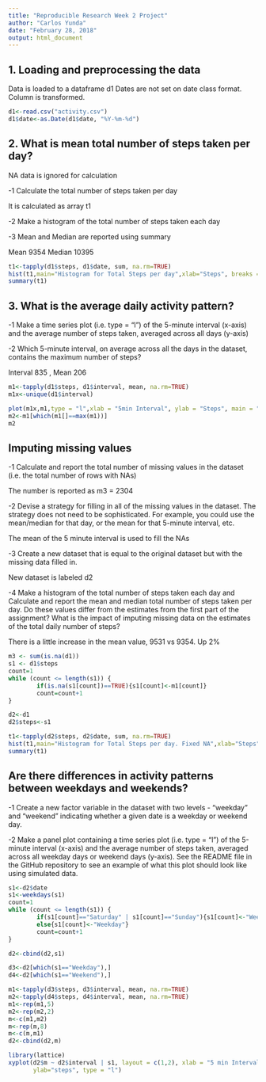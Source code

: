 ---
title: "Reproducible Research Week 2 Project"
author: "Carlos Yunda"
date: "February 28, 2018"
output: html_document
---


## 1. Loading and preprocessing the data

Data is loaded to a dataframe d1
Dates are not set on date class format. Column is transformed.

```{r, echo=TRUE}
d1<-read.csv("activity.csv")
d1$date<-as.Date(d1$date, "%Y-%m-%d")

```

## 2. What is mean total number of steps taken per day?

NA data is ignored for calculation

-1 Calculate the total number of steps taken per day

It is calculated as array t1

-2 Make a histogram of the total number of steps taken each day

-3 Mean and Median are reported using summary

Mean 9354 Median 10395

```{r, echo=TRUE}
t1<-tapply(d1$steps, d1$date, sum, na.rm=TRUE)
hist(t1,main="Histogram for Total Steps per day",xlab="Steps", breaks = 10)
summary(t1)

```

## 3. What is the average daily activity pattern?

-1 Make a time series plot (i.e. type = "l") of the 5-minute interval (x-axis) and the average number of steps taken, averaged across all days (y-axis)

-2 Which 5-minute interval, on average across all the days in the dataset, contains the maximum number of steps?

Interval 835 , Mean 206

```{r, echo=TRUE}
m1<-tapply(d1$steps, d1$interval, mean, na.rm=TRUE)
m1x<-unique(d1$interval)

plot(m1x,m1,type = "l",xlab = "5min Interval", ylab = "Steps", main = "mean steps by 5 min interval")
m2<-m1[which(m1[]==max(m1))]
m2

```

## Imputing missing values

-1 Calculate and report the total number of missing values in the dataset (i.e. the total number of rows with NAs)

The number is reported as m3 = 2304

-2 Devise a strategy for filling in all of the missing values in the dataset. The strategy does not need to be sophisticated. For example, you could use the mean/median for that day, or the mean for that 5-minute interval, etc.

The mean of the 5 minute interval is used to fill the NAs

-3 Create a new dataset that is equal to the original dataset but with the missing data filled in.

New dataset is labeled d2

-4 Make a histogram of the total number of steps taken each day and Calculate and report the mean and median total number of steps taken per day. Do these values differ from the estimates from the first part of the assignment? What is the impact of imputing missing data on the estimates of the total daily number of steps?

There is a little increase in the mean value, 9531 vs 9354. Up 2%

```{r, echo=TRUE}
m3 <- sum(is.na(d1))
s1 <- d1$steps
count=1
while (count <= length(s1)) {
        if(is.na(s1[count])==TRUE){s1[count]<-m1[count]}
        count=count+1
}

d2<-d1
d2$steps<-s1

t1<-tapply(d2$steps, d2$date, sum, na.rm=TRUE)
hist(t1,main="Histogram for Total Steps per day. Fixed NA",xlab="Steps", breaks = 10)
summary(t1)

```


## Are there differences in activity patterns between weekdays and weekends?

-1 Create a new factor variable in the dataset with two levels - "weekday" and "weekend" indicating whether a given date is a weekday or weekend day.

-2 Make a panel plot containing a time series plot (i.e. type = "l") of the 5-minute interval (x-axis) and the average number of steps taken, averaged across all weekday days or weekend days (y-axis). See the README file in the GitHub repository to see an example of what this plot should look like using simulated data.

```{r, echo=TRUE}
s1<-d2$date
s1<-weekdays(s1)
count=1
while (count <= length(s1)) {
        if(s1[count]=="Saturday" | s1[count]=="Sunday"){s1[count]<-"Weekend"}
        else{s1[count]<-"Weekday"}
        count=count+1
}

d2<-cbind(d2,s1)

d3<-d2[which(s1=="Weekday"),]
d4<-d2[which(s1=="Weekend"),]

m1<-tapply(d3$steps, d3$interval, mean, na.rm=TRUE)
m2<-tapply(d4$steps, d4$interval, mean, na.rm=TRUE)
m1<-rep(m1,5)
m2<-rep(m2,2)
m<-c(m1,m2)
m<-rep(m,8)
m<-c(m,m1)
d2<-cbind(d2,m)

library(lattice)
xyplot(d2$m ~ d2$interval | s1, layout = c(1,2), xlab = "5 min Interval",
       ylab="steps", type = "l")


```



